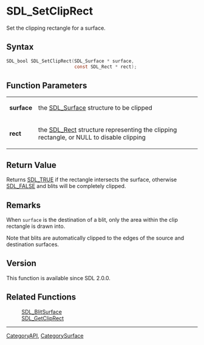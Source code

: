 = SDL_SetClipRect =

Set the clipping rectangle for a surface.

== Syntax ==

<syntaxhighlight lang='c'>
SDL_bool SDL_SetClipRect(SDL_Surface * surface,
                         const SDL_Rect * rect);
</syntaxhighlight>

== Function Parameters ==

{|
|'''surface'''
|the [[SDL_Surface]] structure to be clipped
|-
|'''rect'''
|the [[SDL_Rect]] structure representing the clipping rectangle, or NULL to disable clipping
|}

== Return Value ==

Returns [[SDL_TRUE]] if the rectangle intersects the surface, otherwise
[[SDL_FALSE]] and blits will be completely clipped.

== Remarks ==

When <code>surface</code> is the destination of a blit, only the area
within the clip rectangle is drawn into.

Note that blits are automatically clipped to the edges of the source and
destination surfaces.

== Version ==

This function is available since SDL 2.0.0.

== Related Functions ==

:[[SDL_BlitSurface]]
:[[SDL_GetClipRect]]

----
[[CategoryAPI]], [[CategorySurface]]


